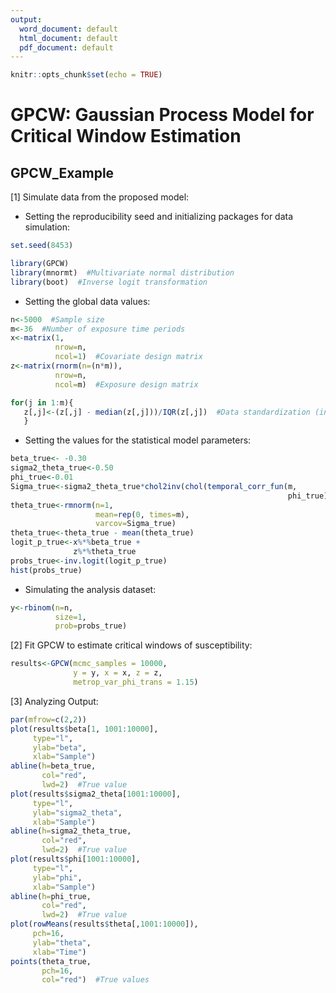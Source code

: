 ---
output:
  word_document: default
  html_document: default
  pdf_document: default
---
```{r setup, include=FALSE}
knitr::opts_chunk$set(echo = TRUE)
```
# GPCW: Gaussian Process Model for Critical Window Estimation

## GPCW_Example

[1] Simulate data from the proposed model:

* Setting the reproducibility seed and initializing packages for data simulation: 
```{r}
set.seed(8453)

library(GPCW)  
library(mnormt)  #Multivariate normal distribution
library(boot)  #Inverse logit transformation
```

* Setting the global data values:
```{r}
n<-5000  #Sample size
m<-36  #Number of exposure time periods
x<-matrix(1, 
          nrow=n, 
          ncol=1)  #Covariate design matrix
z<-matrix(rnorm(n=(n*m)), 
          nrow=n, 
          ncol=m)  #Exposure design matrix

for(j in 1:m){
   z[,j]<-(z[,j] - median(z[,j]))/IQR(z[,j])  #Data standardization (interquartile range)
   }
```

* Setting the values for the statistical model parameters:
```{r}
beta_true<- -0.30
sigma2_theta_true<-0.50
phi_true<-0.01
Sigma_true<-sigma2_theta_true*chol2inv(chol(temporal_corr_fun(m, 
                                                              phi_true)[[1]]))
theta_true<-rmnorm(n=1, 
                   mean=rep(0, times=m), 
                   varcov=Sigma_true)
theta_true<-theta_true - mean(theta_true)
logit_p_true<-x%*%beta_true + 
              z%*%theta_true
probs_true<-inv.logit(logit_p_true)
hist(probs_true)
```

* Simulating the analysis dataset:
```{r}
y<-rbinom(n=n, 
          size=1, 
          prob=probs_true)
```

[2] Fit GPCW to estimate critical windows of susceptibility:

```{r echo=TRUE}
results<-GPCW(mcmc_samples = 10000,
              y = y, x = x, z = z,
              metrop_var_phi_trans = 1.15)
```

[3]  Analyzing Output:

```{r}
par(mfrow=c(2,2))
plot(results$beta[1, 1001:10000], 
     type="l",
     ylab="beta",
     xlab="Sample")
abline(h=beta_true,
       col="red",
       lwd=2)  #True value
plot(results$sigma2_theta[1001:10000],
     type="l",
     ylab="sigma2_theta",
     xlab="Sample")
abline(h=sigma2_theta_true,
       col="red",
       lwd=2)  #True value
plot(results$phi[1001:10000],
     type="l",
     ylab="phi",
     xlab="Sample")
abline(h=phi_true, 
       col="red",
       lwd=2)  #True value
plot(rowMeans(results$theta[,1001:10000]), 
     pch=16,
     ylab="theta",
     xlab="Time")
points(theta_true, 
       pch=16, 
       col="red")  #True values
```